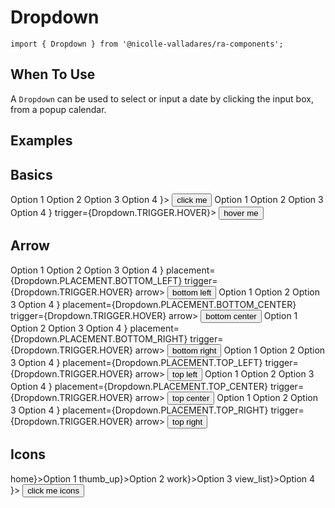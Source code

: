 
<Meta title='Components/Dropdown/Introduction' />

# Dropdown

`import { Dropdown } from '@nicolle-valladares/ra-components';`

## When To Use

A `Dropdown` can be used to select or input a date by clicking the input box, from a popup calendar.

## Examples

<Canvas>
  <Story name='Introduction'>
    <Space direction='vertical'>
      <div>
        <h2>Basics</h2>
        <Space size={20} direction='horizontal'>
          <Dropdown
            overlay={
              <Menu>
                <MenuItem>Option 1</MenuItem>
                <Menu.Divider />
                <MenuItem>Option 2</MenuItem>
                <MenuItem>Option 3</MenuItem>
                <MenuItem>Option 4</MenuItem>
              </Menu>
            }>
            <Button type='primary'>click me</Button>
          </Dropdown>
          <Dropdown
            overlay={
              <Menu>
                <MenuItem>Option 1</MenuItem>
                <Menu.Divider />
                <MenuItem>Option 2</MenuItem>
                <MenuItem>Option 3</MenuItem>
                <MenuItem>Option 4</MenuItem>
              </Menu>
            }
            trigger={Dropdown.TRIGGER.HOVER}>
            <Button type='primary'>hover me</Button>
          </Dropdown>
        </Space>
      </div>
      <div>
        <h2>Arrow</h2>
        <Space size={20} direction='horizontal'>
          <Dropdown
            overlay={
              <Menu>
                <MenuItem>Option 1</MenuItem>
                <Menu.Divider />
                <MenuItem>Option 2</MenuItem>
                <MenuItem>Option 3</MenuItem>
                <MenuItem>Option 4</MenuItem>
              </Menu>
            }
            placement={Dropdown.PLACEMENT.BOTTOM_LEFT}
            trigger={Dropdown.TRIGGER.HOVER}
            arrow>
            <Button>bottom left</Button>
          </Dropdown>
          <Dropdown
            overlay={
              <Menu>
                <MenuItem>Option 1</MenuItem>
                <Menu.Divider />
                <MenuItem>Option 2</MenuItem>
                <MenuItem>Option 3</MenuItem>
                <MenuItem>Option 4</MenuItem>
              </Menu>
            }
            placement={Dropdown.PLACEMENT.BOTTOM_CENTER}
            trigger={Dropdown.TRIGGER.HOVER}
            arrow>
            <Button>bottom center</Button>
          </Dropdown>
          <Dropdown
            overlay={
              <Menu>
                <MenuItem>Option 1</MenuItem>
                <Menu.Divider />
                <MenuItem>Option 2</MenuItem>
                <MenuItem>Option 3</MenuItem>
                <MenuItem>Option 4</MenuItem>
              </Menu>
            }
            placement={Dropdown.PLACEMENT.BOTTOM_RIGHT}
            trigger={Dropdown.TRIGGER.HOVER}
            arrow>
            <Button>bottom right</Button>
          </Dropdown>
          <Dropdown
            overlay={
              <Menu>
                <MenuItem>Option 1</MenuItem>
                <Menu.Divider />
                <MenuItem>Option 2</MenuItem>
                <MenuItem>Option 3</MenuItem>
                <MenuItem>Option 4</MenuItem>
              </Menu>
            }
            placement={Dropdown.PLACEMENT.TOP_LEFT}
            trigger={Dropdown.TRIGGER.HOVER}
            arrow>
            <Button>top left</Button>
          </Dropdown>
          <Dropdown
            overlay={
              <Menu>
                <MenuItem>Option 1</MenuItem>
                <Menu.Divider />
                <MenuItem>Option 2</MenuItem>
                <MenuItem>Option 3</MenuItem>
                <MenuItem>Option 4</MenuItem>
              </Menu>
            }
            placement={Dropdown.PLACEMENT.TOP_CENTER}
            trigger={Dropdown.TRIGGER.HOVER}
            arrow>
            <Button>top center</Button>
          </Dropdown>
          <Dropdown
            overlay={
              <Menu>
                <MenuItem>Option 1</MenuItem>
                <Menu.Divider />
                <MenuItem>Option 2</MenuItem>
                <MenuItem>Option 3</MenuItem>
                <MenuItem>Option 4</MenuItem>
              </Menu>
            }
            placement={Dropdown.PLACEMENT.TOP_RIGHT}
            trigger={Dropdown.TRIGGER.HOVER}
            arrow>
            <Button>top right</Button>
          </Dropdown>
        </Space>
      </div>
      <div>
        <h2>Icons</h2>
        <Space size={20} direction='horizontal'>
          <Dropdown
            overlay={
              <Menu>
                <MenuItem icon={<Icon>home</Icon>}>Option 1</MenuItem>
                <MenuItem icon={<Icon>thumb_up</Icon>}>Option 2</MenuItem>
                <MenuItem icon={<Icon>work</Icon>}>Option 3</MenuItem>
                <MenuItem icon={<Icon>view_list</Icon>}>Option 4</MenuItem>
              </Menu>
            }>
            <Button type='primary'>click me icons</Button>
          </Dropdown>
        </Space>
      </div>
    </Space>
  </Story>
</Canvas>
